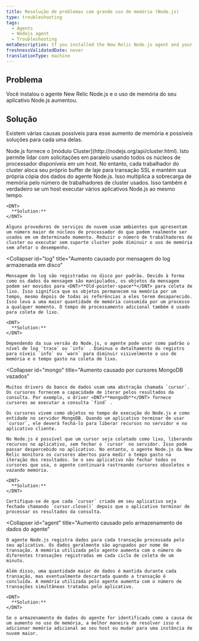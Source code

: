 ```yaml
---
title: Resolução de problemas com grande uso de memória (Node.js)
type: troubleshooting
tags:
  - Agents
  - Nodejs agent
  - Troubleshooting
metaDescription: If you installed the New Relic Node.js agent and your application's memory usage increases read this troubleshooting doc for potential causes and solutions.
freshnessValidatedDate: never
translationType: machine
---
```


## Problema

Você instalou o agente New Relic Node.js e o uso de memória do seu aplicativo Node.js aumentou.

## Solução

Existem várias causas possíveis para esse aumento de memória e possíveis soluções para cada uma delas.

<CollapserGroup>
  <Collapser
    id="cluster"
    title="Aumento causado pelas alocações de lajes de trabalhadores do cluster"
  >
    Node.js fornece o [módulo Cluster](http://nodejs.org/api/cluster.html). Isto permite lidar com solicitações em paralelo usando todos os núcleos de processador disponíveis em um host. No entanto, cada trabalhador do cluster aloca seu próprio buffer de laje para transação SSL e mantém sua própria cópia dos dados do agente Node.js. Isso multiplica a sobrecarga de memória pelo número de trabalhadores de cluster usados. Isso também é verdadeiro se um host executar vários aplicativos Node.js ao mesmo tempo.

    <DNT>
      **Solution:**
    </DNT>

    Alguns provedores de serviços de nuvem usam ambientes que apresentam um número maior de núcleos de processador do que podem realmente ser usados em um determinado momento. Reduzir o número de trabalhadores de cluster ou executar sem suporte cluster pode diminuir o uso de memória sem afetar o desempenho.
  </Collapser>

  <Collapser
    id="log"
    title="Aumento causado por mensagem do log armazenada em disco"
  >
    Mensagem do log são registradas no disco por padrão. Devido à forma como os dados da mensagem são manipulados, os objetos da mensagem podem ser movidos para <DNT>**Old-pointer-space**</DNT> para coleta de lixo. Isso significa que os objetos permanecem na memória por um tempo, mesmo depois de todas as referências a eles terem desaparecido. Isso leva a uma maior quantidade de memória consumida por um processo a qualquer momento. O tempo de processamento adicional também é usado para coleta de lixo.

    <DNT>
      **Solution:**
    </DNT>

    Dependendo da sua versão do Node.js, o agente pode usar como padrão o nível de log `trace` ou `info` . Diminua o detalhamento do registro para níveis `info` ou `warn` para diminuir visivelmente o uso de memória e o tempo gasto na coleta de lixo.
  </Collapser>

  <Collapser
    id="mongo"
    title="Aumento causado por cursores MongoDB vazados"
  >
    Muitos drivers do banco de dados usam uma abstração chamada `cursor`. Os cursores fornecem a capacidade de iterar pelos resultados da consulta. Por exemplo, o driver <DNT>**mongodb**</DNT> fornece cursores ao executar a consulta `find` .

    Os cursores vivem como objetos no tempo de execução do Node.js e como entidade no servidor MongoDB. Quando um aplicativo terminar de usar `cursor`, ele deverá fechá-lo para liberar recursos no servidor e no aplicativo cliente.

    No Node.js é possível que um cursor seja coletado como lixo, liberando recursos no aplicativo, sem fechar o `cursor` no servidor. Isso pode passar despercebido no aplicativo. No entanto, o agente Node.js da New Relic monitora os cursores abertos para medir o tempo gasto na iteração dos resultados. Se o seu aplicativo não fechar todos os cursores que usa, o agente continuará rastreando cursores obsoletos e vazando memória.

    <DNT>
      **Solution:**
    </DNT>

    Certifique-se de que cada `cursor` criado em seu aplicativo seja fechado chamando `cursor.close()` depois que o aplicativo terminar de processar os resultados da consulta.
  </Collapser>

  <Collapser
    id="agent"
    title="Aumento causado pelo armazenamento de dados do agente"
  >
    O agente Node.js registra dados para cada transação processada pelo seu aplicativo. Os dados geralmente são agrupados por nome de transação. A memória utilizada pelo agente aumenta com o número de diferentes transações registradas em cada ciclo de coleta de um minuto.

    Além disso, uma quantidade maior de dados é mantida durante cada transação, mas eventualmente descartada quando a transação é concluída. A memória utilizada pelo agente aumenta com o número de transações simultâneas tratadas pelo aplicativo.

    <DNT>
      **Solution:**
    </DNT>

    Se o armazenamento de dados do agente for identificado como a causa de um aumento no uso de memória, a melhor maneira de resolver isso é adicionar memória adicional ao seu host ou mudar para uma instância de nuvem maior.
  </Collapser>
</CollapserGroup>